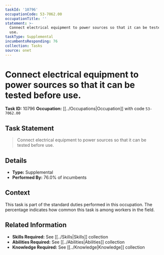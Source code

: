 ```yaml
---
taskId: '10796'
occupationCode: 53-7062.00
occupationTitle: ''
statement: >-
  Connect electrical equipment to power sources so that it can be tested before
  use.
taskType: Supplemental
incumbentsResponding: 76
collection: Tasks
source: onet
---
```

# Connect electrical equipment to power sources so that it can be tested before use.

**Task ID:** 10796
**Occupation:** [[../Occupations|Occupation]] with code `53-7062.00`

## Task Statement

> Connect electrical equipment to power sources so that it can be tested before use.

## Details

- **Type:** Supplemental
- **Performed By:** 76.0% of incumbents

## Context

This task is part of the standard duties performed in this occupation. The percentage indicates how common this task is among workers in the field.

## Related Information

- **Skills Required:** See [[../Skills|Skills]] collection
- **Abilities Required:** See [[../Abilities|Abilities]] collection
- **Knowledge Required:** See [[../Knowledge|Knowledge]] collection
